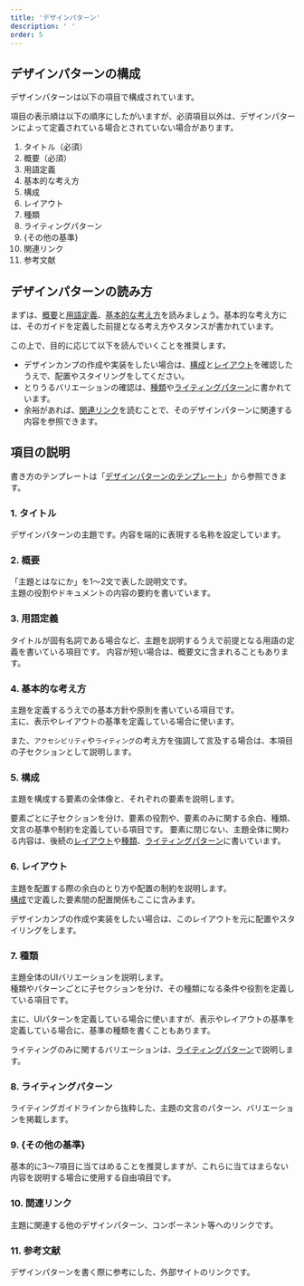 ```yaml
---
title: 'デザインパターン'
description: ' '
order: 5
---
```


## デザインパターンの構成
デザインパターンは以下の項目で構成されています。

項目の表示順は以下の順序にしたがいますが、必須項目以外は、デザインパターンによって定義されている場合とされていない場合があります。

1. タイトル（必須）
1. 概要（必須）
1. 用語定義
1. 基本的な考え方
1. 構成
1. レイアウト
1. 種類
1. ライティングパターン
1. \{その他の基準\}
1. 関連リンク
1. 参考文献

## デザインパターンの読み方

まずは、[概要](#h3-1)と[用語定義](#h3-2)、[基本的な考え方](#h3-3)を読みましょう。基本的な考え方には、そのガイドを定義した前提となる考え方やスタンスが書かれています。

この上で、目的に応じて以下を読んでいくことを推奨します。

- デザインカンプの作成や実装をしたい場合は、[構成](#h3-4)と[レイアウト](#h3-5)を確認したうえで、配置やスタイリングをしてください。
- とりうるバリエーションの確認は、[種類](#h3-6)や[ライティングパターン](#h3-7)に書かれています。
- 余裕があれば、[関連リンク](#h3-9)を読むことで、そのデザインパターンに関連する内容を参照できます。

## 項目の説明
書き方のテンプレートは「[デザインパターンのテンプレート](/operational-guideline/page-template/design-patterns-template/)」から参照できます。

### 1. タイトル
デザインパターンの主題です。内容を端的に表現する名称を設定しています。

### 2. 概要
「主題とはなにか」を1〜2文で表した説明文です。  
主題の役割やドキュメントの内容の要約を書いています。

### 3. 用語定義
タイトルが固有名詞である場合など、主題を説明するうえで前提となる用語の定義を書いている項目です。
内容が短い場合は、概要文に含まれることもあります。

### 4. 基本的な考え方
主題を定義するうえでの基本方針や原則を書いている項目です。  
主に、表示やレイアウトの基準を定義している場合に使います。

また、`アクセシビリティ`や`ライティング`の考え方を強調して言及する場合は、本項目の子セクションとして説明します。

### 5. 構成
主題を構成する要素の全体像と、それぞれの要素を説明します。

要素ごとに子セクションを分け、要素の役割や、要素のみに関する余白、種類、文言の基準や制約を定義している項目です。
要素に閉じない、主題全体に関わる内容は、後続の[レイアウト](#h3-5)や[種類](#h3-6)、[ライティングパターン](#h3-7)に書いています。

### 6. レイアウト
主題を配置する際の余白のとり方や配置の制約を説明します。  
[構成](#h3-4)で定義した要素間の配置関係もここに含みます。

デザインカンプの作成や実装をしたい場合は、このレイアウトを元に配置やスタイリングをします。

### 7. 種類
主題全体のUIバリエーションを説明します。  
種類やパターンごとに子セクションを分け、その種類になる条件や役割を定義している項目です。

主に、UIパターンを定義している場合に使いますが、表示やレイアウトの基準を定義している場合に、基準の種類を書くこともあります。

ライティングのみに関するバリエーションは、[ライティングパターン](#h3-7)で説明します。

### 8. ライティングパターン
ライティングガイドラインから抜粋した、主題の文言のパターン、バリエーションを掲載します。

### 9. \{その他の基準\}
基本的に3〜7項目に当てはめることを推奨しますが、これらに当てはまらない内容を説明する場合に使用する自由項目です。

### 10. 関連リンク
主題に関連する他のデザインパターン、コンポーネント等へのリンクです。

### 11. 参考文献
デザインパターンを書く際に参考にした、外部サイトのリンクです。
